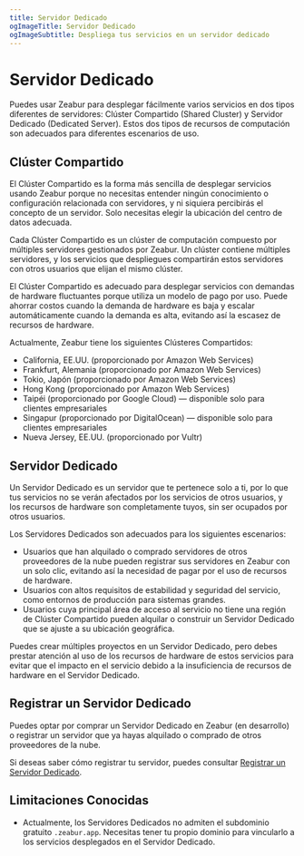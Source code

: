 ```yaml
---
title: Servidor Dedicado
ogImageTitle: Servidor Dedicado
ogImageSubtitle: Despliega tus servicios en un servidor dedicado
---
```


# Servidor Dedicado

Puedes usar Zeabur para desplegar fácilmente varios servicios en dos tipos diferentes de servidores: Clúster Compartido (Shared Cluster) y Servidor Dedicado (Dedicated Server). Estos dos tipos de recursos de computación son adecuados para diferentes escenarios de uso.

## Clúster Compartido

El Clúster Compartido es la forma más sencilla de desplegar servicios usando Zeabur porque no necesitas entender ningún conocimiento o configuración relacionada con servidores, y ni siquiera percibirás el concepto de un servidor. Solo necesitas elegir la ubicación del centro de datos adecuada.

Cada Clúster Compartido es un clúster de computación compuesto por múltiples servidores gestionados por Zeabur. Un clúster contiene múltiples servidores, y los servicios que despliegues compartirán estos servidores con otros usuarios que elijan el mismo clúster.

El Clúster Compartido es adecuado para desplegar servicios con demandas de hardware fluctuantes porque utiliza un modelo de pago por uso. Puede ahorrar costos cuando la demanda de hardware es baja y escalar automáticamente cuando la demanda es alta, evitando así la escasez de recursos de hardware.

Actualmente, Zeabur tiene los siguientes Clústeres Compartidos:

- California, EE.UU. (proporcionado por Amazon Web Services)
- Frankfurt, Alemania (proporcionado por Amazon Web Services)
- Tokio, Japón (proporcionado por Amazon Web Services)
- Hong Kong (proporcionado por Amazon Web Services)
- Taipéi (proporcionado por Google Cloud) — disponible solo para clientes empresariales
- Singapur (proporcionado por DigitalOcean) — disponible solo para clientes empresariales
- Nueva Jersey, EE.UU. (proporcionado por Vultr)

## Servidor Dedicado

Un Servidor Dedicado es un servidor que te pertenece solo a ti, por lo que tus servicios no se verán afectados por los servicios de otros usuarios, y los recursos de hardware son completamente tuyos, sin ser ocupados por otros usuarios.

Los Servidores Dedicados son adecuados para los siguientes escenarios:

- Usuarios que han alquilado o comprado servidores de otros proveedores de la nube pueden registrar sus servidores en Zeabur con un solo clic, evitando así la necesidad de pagar por el uso de recursos de hardware.
- Usuarios con altos requisitos de estabilidad y seguridad del servicio, como entornos de producción para sistemas grandes.
- Usuarios cuya principal área de acceso al servicio no tiene una región de Clúster Compartido pueden alquilar o construir un Servidor Dedicado que se ajuste a su ubicación geográfica.

Puedes crear múltiples proyectos en un Servidor Dedicado, pero debes prestar atención al uso de los recursos de hardware de estos servicios para evitar que el impacto en el servicio debido a la insuficiencia de recursos de hardware en el Servidor Dedicado.

## Registrar un Servidor Dedicado

Puedes optar por comprar un Servidor Dedicado en Zeabur (en desarrollo) o registrar un servidor que ya hayas alquilado o comprado de otros proveedores de la nube.

Si deseas saber cómo registrar tu servidor, puedes consultar [Registrar un Servidor Dedicado](./dedicated-server/register).

## Limitaciones Conocidas

- Actualmente, los Servidores Dedicados no admiten el subdominio gratuito `.zeabur.app`. Necesitas tener tu propio dominio para vincularlo a los servicios desplegados en el Servidor Dedicado.
